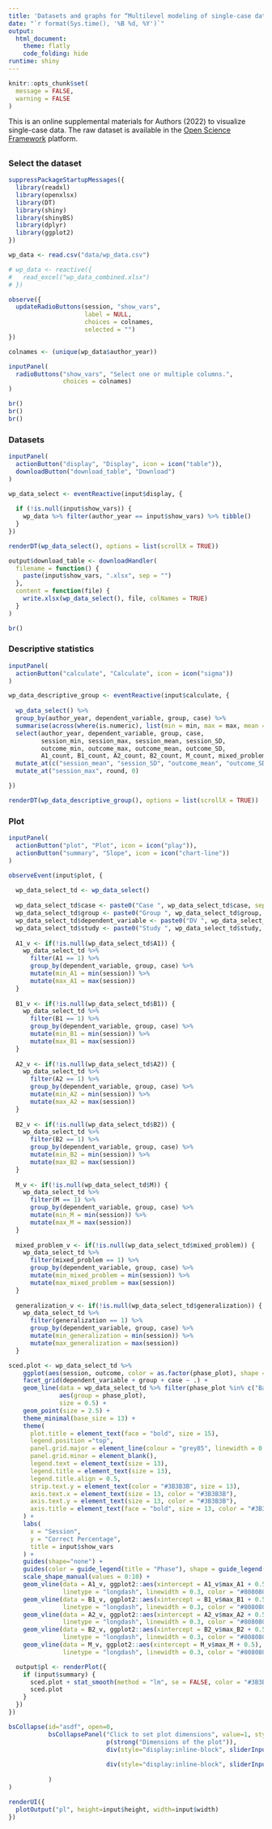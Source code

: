 ```yaml
---
title: 'Datasets and graphs for “Multilevel modeling of single-case data: Level changes and trends during phases moderated by complexity of outcome measures and single-case experimental designs”'
date: "`r format(Sys.time(), '%B %d, %Y')`"
output: 
  html_document:
    theme: flatly
    code_folding: hide
runtime: shiny
---
```


```r
knitr::opts_chunk$set(
  message = FALSE, 
  warning = FALSE
)
```

This is an online supplemental materials for Authors (2022) to visualize single-case data. The raw dataset is available in the [Open Science Framework](https://osf.io/fz4vu/?view_only=e7166241418346de96f3e73ce9cdb133) platform. 

## {.tabset}

### Select the dataset
```r
suppressPackageStartupMessages({
  library(readxl)
  library(openxlsx)
  library(DT)
  library(shiny)
  library(shinyBS)
  library(dplyr)
  library(ggplot2)
})

wp_data <- read.csv("data/wp_data.csv")

# wp_data <- reactive({
#   read_excel("wp_data_combined.xlsx")
# })

observe({
  updateRadioButtons(session, "show_vars",
                     label = NULL,
                     choices = colnames, 
                     selected = "")
})

colnames <- (unique(wp_data$author_year))

inputPanel(
  radioButtons("show_vars", "Select one or multiple columns.",
               choices = colnames)
)
```

```r
br()
br()
br()
```


### Datasets
```r
inputPanel(
  actionButton("display", "Display", icon = icon("table")),
  downloadButton("download_table", "Download")
)
```

```r
wp_data_select <- eventReactive(input$display, {
  
  if (!is.null(input$show_vars)) {
    wp_data %>% filter(author_year == input$show_vars) %>% tibble()
  }
})

renderDT(wp_data_select(), options = list(scrollX = TRUE))
```


```r
output$download_table <- downloadHandler(
  filename = function() {
    paste(input$show_vars, ".xlsx", sep = "")
  },
  content = function(file) {
    write.xlsx(wp_data_select(), file, colNames = TRUE)
  }
)
```


```r
br()
```

### Descriptive statistics 
```r
inputPanel(
  actionButton("calculate", "Calculate", icon = icon("sigma"))
)
```

```r
wp_data_descriptive_group <- eventReactive(input$calculate, {
  
  wp_data_select() %>% 
  group_by(author_year, dependent_variable, group, case) %>% 
  summarise(across(where(is.numeric), list(min = min, max = max, mean = mean, SD = sd, count = sum))) %>%
  select(author_year, dependent_variable, group, case,
         session_min, session_max, session_mean, session_SD,
         outcome_min, outcome_max, outcome_mean, outcome_SD,
         A1_count, B1_count, A2_count, B2_count, M_count, mixed_problem_count, generalization_count, withdrawal_count, multi_base_count, multi_probe_count, alternating_count) %>%
  mutate_at(c("session_mean", "session_SD", "outcome_mean", "outcome_SD"), round, 2) %>%
  mutate_at("session_max", round, 0)

})

renderDT(wp_data_descriptive_group(), options = list(scrollX = TRUE))
```

### Plot
```r
inputPanel(
  actionButton("plot", "Plot", icon = icon("play")),
  actionButton("summary", "Slope", icon = icon("chart-line"))
)
```
 


```r
observeEvent(input$plot, {
  
  wp_data_select_td <- wp_data_select()
  
  wp_data_select_td$case <- paste0("Case ", wp_data_select_td$case, sep = "")
  wp_data_select_td$group <- paste0("Group ", wp_data_select_td$group, sep = "")
  wp_data_select_td$dependent_variable <- paste0("DV ", wp_data_select_td$dependent_variable, sep = "")
  wp_data_select_td$study <- paste0("Study ", wp_data_select_td$study, sep = "")
  
  A1_v <- if(!is.null(wp_data_select_td$A1)) {
    wp_data_select_td %>%
      filter(A1 == 1) %>%
      group_by(dependent_variable, group, case) %>%
      mutate(min_A1 = min(session)) %>%
      mutate(max_A1 = max(session))
  }
  
  B1_v <- if(!is.null(wp_data_select_td$B1)) {
    wp_data_select_td %>%
      filter(B1 == 1) %>%
      group_by(dependent_variable, group, case) %>%
      mutate(min_B1 = min(session)) %>%
      mutate(max_B1 = max(session))
  }
  
  A2_v <- if(!is.null(wp_data_select_td$A2)) {
    wp_data_select_td %>%
      filter(A2 == 1) %>%
      group_by(dependent_variable, group, case) %>%
      mutate(min_A2 = min(session)) %>%
      mutate(max_A2 = max(session))
  }
  
  B2_v <- if(!is.null(wp_data_select_td$B2)) {
    wp_data_select_td %>%
      filter(B2 == 1) %>%
      group_by(dependent_variable, group, case) %>%
      mutate(min_B2 = min(session)) %>%
      mutate(max_B2 = max(session))
  }
  
  M_v <- if(!is.null(wp_data_select_td$M)) {
    wp_data_select_td %>%
      filter(M == 1) %>%
      group_by(dependent_variable, group, case) %>%
      mutate(min_M = min(session)) %>%
      mutate(max_M = max(session))
  }
  
  mixed_problem_v <- if(!is.null(wp_data_select_td$mixed_problem)) {
    wp_data_select_td %>%
      filter(mixed_problem == 1) %>%
      group_by(dependent_variable, group, case) %>%
      mutate(min_mixed_problem = min(session)) %>%
      mutate(max_mixed_problem = max(session))
  }
  
  generalization_v <- if(!is.null(wp_data_select_td$generalization)) {
    wp_data_select_td %>%
      filter(generalization == 1) %>%
      group_by(dependent_variable, group, case) %>%
      mutate(min_generalization = min(session)) %>%
      mutate(max_generalization = max(session)) 
  }

sced.plot <- wp_data_select_td %>%
    ggplot(aes(session, outcome, color = as.factor(phase_plot), shape = phase_plot)) +
    facet_grid(dependent_variable + group + case ~ .) +
    geom_line(data = wp_data_select_td %>% filter(phase_plot %in% c("Baseline 1", "Intervention 1", "Baseline 2", "Intervention 2", "Maintenance")),
              aes(group = phase_plot),
              size = 0.5) +
    geom_point(size = 2.5) +
    theme_minimal(base_size = 13) +
    theme(
      plot.title = element_text(face = "bold", size = 15),
      legend.position ="top",
      panel.grid.major = element_line(colour = "grey85", linewidth = 0.2),
      panel.grid.minor = element_blank(),
      legend.text = element_text(size = 13),
      legend.title = element_text(size = 13),
      legend.title.align = 0.5,
      strip.text.y = element_text(color = "#3B3B3B", size = 13),
      axis.text.x = element_text(size = 13, color = "#3B3B3B"),
      axis.text.y = element_text(size = 13, color = "#3B3B3B"),
      axis.title = element_text(face = "bold", size = 13, color = "#3B3B3B")
    ) +
    labs(
      x = "Session",
      y = "Correct Percentage",
      title = input$show_vars
    ) +
    guides(shape="none") +
    guides(color = guide_legend(title = "Phase"), shape = guide_legend(title="Phase")) +
    scale_shape_manual(values = 0:10) +
    geom_vline(data = A1_v, ggplot2::aes(xintercept = A1_v$max_A1 + 0.5),
               linetype = "longdash", linewidth = 0.3, color = "#808080") +
    geom_vline(data = B1_v, ggplot2::aes(xintercept = B1_v$max_B1 + 0.5),
               linetype = "longdash", linewidth = 0.3, color = "#808080") +
    geom_vline(data = A2_v, ggplot2::aes(xintercept = A2_v$max_A2 + 0.5),
               linetype = "longdash", linewidth = 0.3, color = "#808080") +
    geom_vline(data = B2_v, ggplot2::aes(xintercept = B2_v$max_B2 + 0.5),
               linetype = "longdash", linewidth = 0.3, color = "#808080") +
    geom_vline(data = M_v, ggplot2::aes(xintercept = M_v$max_M + 0.5),
               linetype = "longdash", linewidth = 0.3, color = "#808080") 

  output$pl <- renderPlot({
    if (input$summary) {
      sced.plot + stat_smooth(method = "lm", se = FALSE, color = "#3B3B3B", linewidth = 0.5, alpha = 1, linetype="dashed")} else {
      sced.plot
    } 
  })
})

bsCollapse(id="asdf", open=0,
           bsCollapsePanel("Click to set plot dimensions", value=1, style="success",
                           p(strong("Dimensions of the plot")),
                           div(style="display:inline-block", sliderInput(inputId = "height", post=" px",
                                                                         label = "height", min = 500, max = 3000, step = 5, value = 1500)),
                           div(style="display:inline-block", sliderInput(inputId = "width", post=" px",
                                                                         label = "width",  min = 500, max = 1000, step = 5, value = 900))
           )
)

renderUI({
  plotOutput("pl", height=input$height, width=input$width)
})
```






